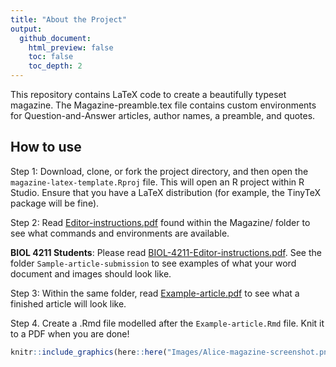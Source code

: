 ```yaml
---
title: "About the Project"
output:
  github_document:
    html_preview: false
    toc: false
    toc_depth: 2
---
```


This repository contains LaTeX code to create a beautifully typeset magazine. The Magazine-preamble.tex file contains custom environments for Question-and-Answer articles, author names, a preamble, and quotes.

## How to use

Step 1: Download, clone, or fork the project directory, and then open the `magazine-latex-template.Rproj` file. This will open an R project within R Studio. Ensure that you have a LaTeX distribution (for example, the TinyTeX package will be fine).

Step 2: Read [Editor-instructions.pdf](Magazine/Editor-instructions.pdf) found within the Magazine/ folder to see what commands and environments are available.

**BIOL 4211 Students**: Please read [BIOL-4211-Editor-instructions.pdf](Magazine/Editor-instructions.pdf). See the folder `Sample-article-submission` to see examples of what your word document and images should look like.

Step 3: Within the same folder, read [Example-article.pdf](Magazine/Example-article.pdf) to see what a finished article will look like.

Step 4. Create a .Rmd file modelled after the `Example-article.Rmd` file. Knit it to a PDF when you are done!



```r

knitr::include_graphics(here::here("Images/Alice-magazine-screenshot.png"))
```

